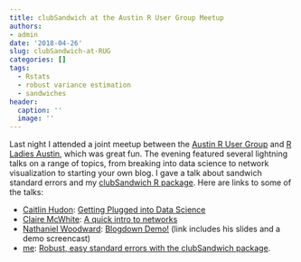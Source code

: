 ```yaml
---
title: clubSandwich at the Austin R User Group Meetup
authors:
- admin
date: '2018-04-26'
slug: clubSandwich-at-RUG
categories: []
tags:
  - Rstats
  - robust variance estimation
  - sandwiches
header:
  caption: ''
  image: ''
---
```


Last night I attended a joint meetup between the [Austin R User Group](https://www.meetup.com/Austin-R-User-Group/) and [R Ladies Austin](https://www.meetup.com/rladies-austin/), which was great fun. The evening featured several lightning talks on a range of topics, from breaking into data science to network visualization to starting your own blog. I gave a talk about sandwich standard errors and my [clubSandwich R package](/software/clubsandwich). Here are links to some of the talks:

- [Caitlin Hudon](https://twitter.com/beeonaposy): [Getting Plugged into Data Science](https://www.slideshare.net/CaitlinGarrett1/getting-plugged-into-data-science-87767332)
- [Claire McWhite](https://twitter.com/clairemcwhite): [A quick intro to networks](https://speakerdeck.com/clairemcwhite/a-quick-intro-to-networks)
- [Nathaniel Woodward](https://twitter.com/NathanielRaley): [Blogdown Demo!](http://goo.gl/vJs8kD) (link includes his slides and a demo screencast)
- [me](https://twitter.com/jepusto): [Robust, easy standard errors with the clubSandwich package](/files/clubSandwich.html). 
